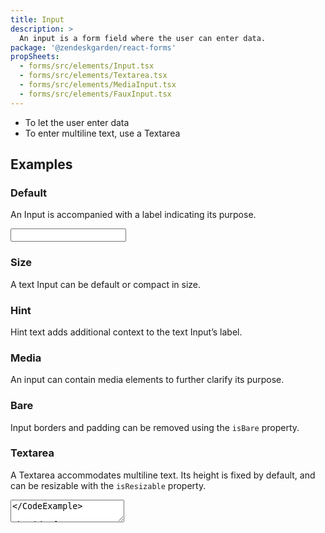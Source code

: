 ```yaml
---
title: Input
description: >
  An input is a form field where the user can enter data.
package: '@zendeskgarden/react-forms'
propSheets:
  - forms/src/elements/Input.tsx
  - forms/src/elements/Textarea.tsx
  - forms/src/elements/MediaInput.tsx
  - forms/src/elements/FauxInput.tsx
---
```


<Usage>
  <Use>
    <ul>
      <li>To let the user enter data</li>
      <li>To enter multiline text, use a Textarea</li>
    </ul>
  </Use>
</Usage>

## Examples

### Default

An Input is accompanied with a label indicating its purpose.


<CodeExample code={InputCode}>
  <Input />
</CodeExample>

### Size

A text Input can be default or compact in size.


<CodeExample code={SizeCode}>
  <Size />
</CodeExample>

### Hint

Hint text adds additional context to the text Input’s label.


<CodeExample code={HintCode}>
  <Hint />
</CodeExample>

### Media

An input can contain media elements to further clarify its purpose.


<CodeExample code={IconsCode}>
  <Icons />
</CodeExample>

### Bare

Input borders and padding can be removed using the `isBare` property.


<CodeExample code={BareCode}>
  <Bare />
</CodeExample>

### Textarea

A Textarea accommodates multiline text. Its height is fixed by default, and can be resizable with
the `isResizable` property.


<CodeExample code={TextareaCode}>
  <Textarea />
</CodeExample>

### Focus inset

Box-shadow styling when the input is focused can be inset using the `focusInset` property. This
keeps the focus contained within the input area when it is flush with another component.


<CodeExample code={FocusInsetCode}>
  <FocusInset />
</CodeExample>

### Placeholder

Placeholder text gives an example of content format.


<CodeExample code={PlaceholderCode}>
  <Placeholder />
</CodeExample>

### Validation

Success, warning, or danger validation messages are shown using the Message component.


<CodeExample code={ValidationCode}>
  <Validation />
</CodeExample>

### Disabled

A disabled Input is not interactive, and not perceived by a screen reader.


<CodeExample code={DisabledCode}>
  <Disabled />
</CodeExample>

### Faux input

Provides input styling without native input backing.


<CodeExample code={FauxInputCode}>
  <FauxInput />
</CodeExample>

## Configuration

<Configuration reactPackage={props.data.mdx.package} propSheets={props.data.mdx.propsSheets} />

## API

<PropSheets propSheets={props.data.mdx.propsSheets} />


  query($fileAbsolutePath: String) {
    ...SidebarPageFragment
  }
`;
